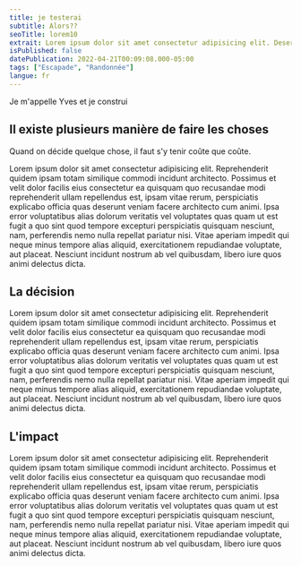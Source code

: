 ```yaml
---
title: je testerai
subtitle: Alors??
seoTitle: lorem10
extrait: Lorem ipsum dolor sit amet consectetur adipisicing elit. Deserunt unde consectetur asperiores. Molestiae, laborum maxime?
isPublished: false
datePublication: 2022-04-21T00:09:08.000-05:00
tags: ["Escapade", "Randonnée"]
langue: fr
---
```


Je m'appelle Yves et je construi

## Il existe plusieurs manière de faire les choses

Quand on décide quelque chose, il faut s'y tenir coûte que coûte.

Lorem ipsum dolor sit amet consectetur adipisicing elit. Reprehenderit quidem ipsam totam similique commodi incidunt architecto. Possimus et velit dolor facilis eius consectetur ea quisquam quo recusandae modi reprehenderit ullam repellendus est, ipsam vitae rerum, perspiciatis explicabo officia quas deserunt veniam facere architecto cum animi. Ipsa error voluptatibus alias dolorum veritatis vel voluptates quas quam ut est fugit a quo sint quod tempore excepturi perspiciatis quisquam nesciunt, nam, perferendis nemo nulla repellat pariatur nisi. Vitae aperiam impedit qui neque minus tempore alias aliquid, exercitationem repudiandae voluptate, aut placeat. Nesciunt incidunt nostrum ab vel quibusdam, libero iure quos animi delectus dicta.

## La décision

Lorem ipsum dolor sit amet consectetur adipisicing elit. Reprehenderit quidem ipsam totam similique commodi incidunt architecto. Possimus et velit dolor facilis eius consectetur ea quisquam quo recusandae modi reprehenderit ullam repellendus est, ipsam vitae rerum, perspiciatis explicabo officia quas deserunt veniam facere architecto cum animi. Ipsa error voluptatibus alias dolorum veritatis vel voluptates quas quam ut est fugit a quo sint quod tempore excepturi perspiciatis quisquam nesciunt, nam, perferendis nemo nulla repellat pariatur nisi. Vitae aperiam impedit qui neque minus tempore alias aliquid, exercitationem repudiandae voluptate, aut placeat. Nesciunt incidunt nostrum ab vel quibusdam, libero iure quos animi delectus dicta.

## L'impact

Lorem ipsum dolor sit amet consectetur adipisicing elit. Reprehenderit quidem ipsam totam similique commodi incidunt architecto. Possimus et velit dolor facilis eius consectetur ea quisquam quo recusandae modi reprehenderit ullam repellendus est, ipsam vitae rerum, perspiciatis explicabo officia quas deserunt veniam facere architecto cum animi. Ipsa error voluptatibus alias dolorum veritatis vel voluptates quas quam ut est fugit a quo sint quod tempore excepturi perspiciatis quisquam nesciunt, nam, perferendis nemo nulla repellat pariatur nisi. Vitae aperiam impedit qui neque minus tempore alias aliquid, exercitationem repudiandae voluptate, aut placeat. Nesciunt incidunt nostrum ab vel quibusdam, libero iure quos animi delectus dicta.
